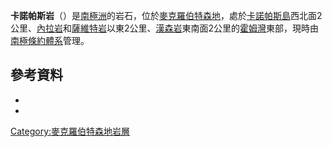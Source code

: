 {{Coord|67|31|S|62|56|E|source:GNIS|display=title}}

'''卡諾帕斯岩'''（{{lang-en|Canopus Rocks}}）是[[南極洲|南極洲]]的岩石，位於[[麥克羅伯特森地|麥克羅伯特森地]]，處於[[卡諾帕斯島|卡諾帕斯島]]西北面2公里、[[內拉岩|內拉岩]]和[[薩維特岩|薩維特岩]]以東2公里、[[漢森岩|漢森岩]]東南面2公里的[[霍姆灣|霍姆灣]]東部，現時由[[南極條約體系|南極條約體系]]管理。

==參考資料==
*{{cite gnis | type = antarid | id = 2385| name = Canopus Rocks | accessdate = 2011-10-24}}
*{{usgs-gazetteer|id=2385}}

{{DEFAULTSORT:Canopus Rocks}}
[[Category:麥克羅伯特森地岩層|Category:麥克羅伯特森地岩層]]


{{MacRobertsonLand-geo-stub}}